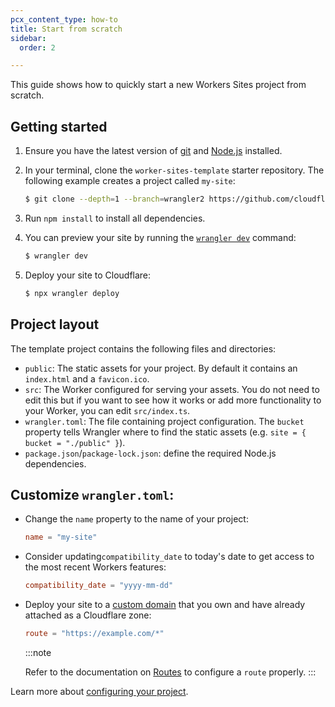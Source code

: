 ```yaml
---
pcx_content_type: how-to
title: Start from scratch
sidebar:
  order: 2

---
```



<Render file="workers_sites" />

This guide shows how to quickly start a new Workers Sites project from scratch.

## Getting started

1. Ensure you have the latest version of [git](https://git-scm.com/downloads) and [Node.js](https://nodejs.org/en/download/) installed.

2. In your terminal, clone the `worker-sites-template` starter repository.
   The following example creates a project called `my-site`:

   ```sh
   $ git clone --depth=1 --branch=wrangler2 https://github.com/cloudflare/worker-sites-template my-site
   ```

3. Run `npm install` to install all dependencies.

4. You can preview your site by running the [`wrangler dev`](/workers/wrangler/commands/#dev) command:

   ```sh
   $ wrangler dev
   ```

5. Deploy your site to Cloudflare:

   ```sh
   $ npx wrangler deploy
   ```

## Project layout

The template project contains the following files and directories:

* `public`: The static assets for your project. By default it contains an `index.html` and a `favicon.ico`.
* `src`: The Worker configured for serving your assets. You do not need to edit this but if you want to see how it works or add more functionality to your Worker, you can edit `src/index.ts`.
* `wrangler.toml`: The file containing project configuration.
  The `bucket` property tells Wrangler where to find the static assets (e.g. `site = { bucket = "./public" }`).
* `package.json`/`package-lock.json`: define the required Node.js dependencies.

## Customize `wrangler.toml`:

* Change the `name` property to the name of your project:

  ```toml
  name = "my-site"
  ```

* Consider updating`compatibility_date` to today's date to get access to the most recent Workers features:

  ```toml
  compatibility_date = "yyyy-mm-dd"
  ```

* Deploy your site to a [custom domain](/workers/configuration/routing/custom-domains/) that you own and have already attached as a Cloudflare zone:

  ```toml
  route = "https://example.com/*"
  ```

  :::note

  Refer to the documentation on [Routes](/workers/configuration/routing/routes/) to configure a `route` properly. 
  :::

Learn more about [configuring your project](/workers/wrangler/configuration/).
